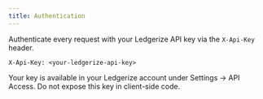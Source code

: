 ```yaml
---
title: Authentication
---
```


Authenticate every request with your Ledgerize API key via the `X-Api-Key` header.

```http
X-Api-Key: <your-ledgerize-api-key>
```

Your key is available in your Ledgerize account under Settings → API Access. Do not expose this key in client-side code.
